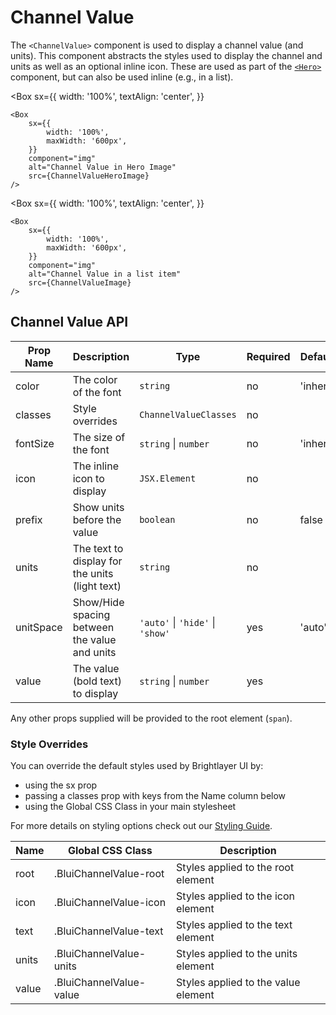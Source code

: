 
# Channel Value

The `<ChannelValue>` component is used to display a channel value (and units). This component abstracts the styles used to display the channel and units as well as an optional inline icon. These are used as part of the [`<Hero>`](../hero/api-docs) component, but can also be used inline (e.g., in a list).

<Box
    sx={{
        width: '100%',
        textAlign: 'center',
    }}
>
    <Box
        sx={{
            width: '100%',
            maxWidth: '600px',
        }}
        component="img"
        alt="Channel Value in Hero Image"
        src={ChannelValueHeroImage}
    />
</Box>

<Box
    sx={{
        width: '100%',
        textAlign: 'center',
    }}
>
    <Box
        sx={{
            width: '100%',
            maxWidth: '600px',
        }}
        component="img"
        alt="Channel Value in a list item"
        src={ChannelValueImage}
    />
</Box>

## Channel Value API

<Box>

| Prop Name | Description                                    | Type                             | Required | Default   |
| --------- | ---------------------------------------------- | -------------------------------- | -------- | --------- |
| color     | The color of the font                          | `string`                         | no       | 'inherit' |
| classes   | Style overrides                                | `ChannelValueClasses`            | no       |           |
| fontSize  | The size of the font                           | `string` \| `number`             | no       | 'inherit' |
| icon      | The inline icon to display                     | `JSX.Element`                    | no       |           |
| prefix    | Show units before the value                    | `boolean`                        | no       | false     |
| units     | The text to display for the units (light text) | `string`                         | no       |           |
| unitSpace | Show/Hide spacing between the value and units  | `'auto'` \| `'hide'` \| `'show'` | yes      | 'auto'    |
| value     | The value (bold text) to display               | `string` \| `number`             | yes      |           |

</Box>

Any other props supplied will be provided to the root element (`span`).

### Style Overrides

You can override the default styles used by Brightlayer UI by:

-   using the sx prop
-   passing a classes prop with keys from the Name column below
-   using the Global CSS Class in your main stylesheet

For more details on styling options check out our [Styling Guide](https://github.com/brightlayer-ui/react-component-library/blob/master/docs/StyleOverridesGuide.md#style-overrides-guide).

<Box>

| Name  | Global CSS Class        | Description                         |
| ----- | ----------------------- | ----------------------------------- |
| root  | .BluiChannelValue-root  | Styles applied to the root element  |
| icon  | .BluiChannelValue-icon  | Styles applied to the icon element  |
| text  | .BluiChannelValue-text  | Styles applied to the text element  |
| units | .BluiChannelValue-units | Styles applied to the units element |
| value | .BluiChannelValue-value | Styles applied to the value element |

</Box>
